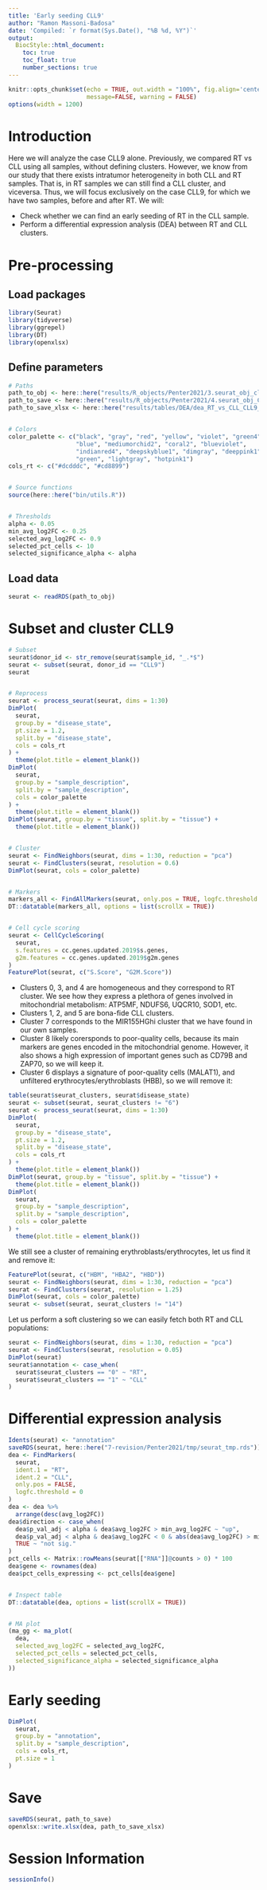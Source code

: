```yaml
---
title: 'Early seeding CLL9'
author: "Ramon Massoni-Badosa"
date: 'Compiled: `r format(Sys.Date(), "%B %d, %Y")`'
output: 
  BiocStyle::html_document:
    toc: true
    toc_float: true
    number_sections: true
---
```


```r
knitr::opts_chunk$set(echo = TRUE, out.width = "100%", fig.align='center', 
                      message=FALSE, warning = FALSE)
options(width = 1200)
```


# Introduction

Here we will analyze the case CLL9 alone. Previously, we compared RT vs CLL using all samples, without defining clusters. However, we know from our study that there exists intratumor heterogeneity in both CLL and RT samples. That is, in RT samples we can still find a CLL cluster, and viceversa. Thus, we will focus exclusively on the case CLL9, for which we have two samples, before and after RT. We will:

* Check whether we can find an early seeding of RT in the CLL sample.
* Perform a differential expression analysis (DEA) between RT and CLL clusters.


# Pre-processing

## Load packages

```r
library(Seurat)
library(tidyverse)
library(ggrepel)
library(DT)
library(openxlsx)
```


## Define parameters

```r
# Paths
path_to_obj <- here::here("results/R_objects/Penter2021/3.seurat_obj_clustered_Penter2021.rds")
path_to_save <- here::here("results/R_objects/Penter2021/4.seurat_obj_CLL9_Penter2021.rds")
path_to_save_xlsx <- here::here("results/tables/DEA/dea_RT_vs_CLL_CLL9_Penter2021.xlsx")


# Colors
color_palette <- c("black", "gray", "red", "yellow", "violet", "green4",
                   "blue", "mediumorchid2", "coral2", "blueviolet",
                   "indianred4", "deepskyblue1", "dimgray", "deeppink1",
                   "green", "lightgray", "hotpink1")
cols_rt <- c("#dcdddc", "#cd8899")


# Source functions
source(here::here("bin/utils.R"))


# Thresholds
alpha <- 0.05
min_avg_log2FC <- 0.25
selected_avg_log2FC <- 0.9
selected_pct_cells <- 10
selected_significance_alpha <- alpha
```


## Load data

```r
seurat <- readRDS(path_to_obj)
```


# Subset and cluster CLL9

```r
# Subset
seurat$donor_id <- str_remove(seurat$sample_id, "_.*$")
seurat <- subset(seurat, donor_id == "CLL9")
seurat


# Reprocess
seurat <- process_seurat(seurat, dims = 1:30)
DimPlot(
  seurat,
  group.by = "disease_state",
  pt.size = 1.2,
  split.by = "disease_state",
  cols = cols_rt
) +
  theme(plot.title = element_blank())
DimPlot(
  seurat,
  group.by = "sample_description",
  split.by = "sample_description",
  cols = color_palette
) +
  theme(plot.title = element_blank())
DimPlot(seurat, group.by = "tissue", split.by = "tissue") +
  theme(plot.title = element_blank())


# Cluster
seurat <- FindNeighbors(seurat, dims = 1:30, reduction = "pca")
seurat <- FindClusters(seurat, resolution = 0.6)
DimPlot(seurat, cols = color_palette)


# Markers
markers_all <- FindAllMarkers(seurat, only.pos = TRUE, logfc.threshold = 0.5)
DT::datatable(markers_all, options = list(scrollX = TRUE))


# Cell cycle scoring
seurat <- CellCycleScoring(
  seurat,
  s.features = cc.genes.updated.2019$s.genes,
  g2m.features = cc.genes.updated.2019$g2m.genes
)
FeaturePlot(seurat, c("S.Score", "G2M.Score"))
```


* Clusters 0, 3, and 4 are homogeneous and they correspond to RT cluster. We see how they express a plethora of genes involved in mitochondrial metabolism: ATP5MF, NDUFS6, UQCR10, SOD1, etc.
* Clusters 1, 2, and 5 are bona-fide CLL clusters.
* Cluster 7 corresponds to the MIR155HGhi cluster that we have found in our own samples.
* Cluster 8 likely corersponds to poor-quality cells, because its main markers are genes encoded in the mitochondrial genome. However, it also shows a high expression of important genes such as CD79B and ZAP70, so we will keep it.
* Cluster 6 displays a signature of poor-quality cells (MALAT1), and unfiltered erythrocytes/erythroblasts (HBB), so we will remove it:

```r
table(seurat$seurat_clusters, seurat$disease_state)
seurat <- subset(seurat, seurat_clusters != "6")
seurat <- process_seurat(seurat, dims = 1:30)
DimPlot(
  seurat,
  group.by = "disease_state",
  pt.size = 1.2,
  split.by = "disease_state",
  cols = cols_rt
) +
  theme(plot.title = element_blank())
DimPlot(seurat, group.by = "tissue", split.by = "tissue") +
  theme(plot.title = element_blank())
DimPlot(
  seurat,
  group.by = "sample_description",
  split.by = "sample_description",
  cols = color_palette
) +
  theme(plot.title = element_blank())
```

We still see a cluster of remaining erythroblasts/erythrocytes, let us find it and remove it:

```r
FeaturePlot(seurat, c("HBM", "HBA2", "HBD"))
seurat <- FindNeighbors(seurat, dims = 1:30, reduction = "pca")
seurat <- FindClusters(seurat, resolution = 1.25)
DimPlot(seurat, cols = color_palette)
seurat <- subset(seurat, seurat_clusters != "14")
```


Let us perform a soft clustering so we can easily fetch both RT and CLL populations:

```r
seurat <- FindNeighbors(seurat, dims = 1:30, reduction = "pca")
seurat <- FindClusters(seurat, resolution = 0.05)
DimPlot(seurat)
seurat$annotation <- case_when(
  seurat$seurat_clusters == "0" ~ "RT",
  seurat$seurat_clusters == "1" ~ "CLL"
)
```


# Differential expression analysis

```r
Idents(seurat) <- "annotation"
saveRDS(seurat, here::here("7-revision/Penter2021/tmp/seurat_tmp.rds"))
dea <- FindMarkers(
  seurat,
  ident.1 = "RT",
  ident.2 = "CLL",
  only.pos = FALSE,
  logfc.threshold = 0
)
dea <- dea %>%
  arrange(desc(avg_log2FC))
dea$direction <- case_when(
  dea$p_val_adj < alpha & dea$avg_log2FC > min_avg_log2FC ~ "up",
  dea$p_val_adj < alpha & dea$avg_log2FC < 0 & abs(dea$avg_log2FC) > min_avg_log2FC ~ "down",
  TRUE ~ "not sig."
)
pct_cells <- Matrix::rowMeans(seurat[["RNA"]]@counts > 0) * 100
dea$gene <- rownames(dea)
dea$pct_cells_expressing <- pct_cells[dea$gene]


# Inspect table
DT::datatable(dea, options = list(scrollX = TRUE))


# MA plot
(ma_gg <- ma_plot(
  dea,
  selected_avg_log2FC = selected_avg_log2FC,
  selected_pct_cells = selected_pct_cells,
  selected_significance_alpha = selected_significance_alpha
))
```


# Early seeding

```r
DimPlot(
  seurat,
  group.by = "annotation",
  split.by = "sample_description",
  cols = cols_rt,
  pt.size = 1
)
```


# Save

```r
saveRDS(seurat, path_to_save)
openxlsx::write.xlsx(dea, path_to_save_xlsx)
```


# Session Information

```r
sessionInfo()
```

